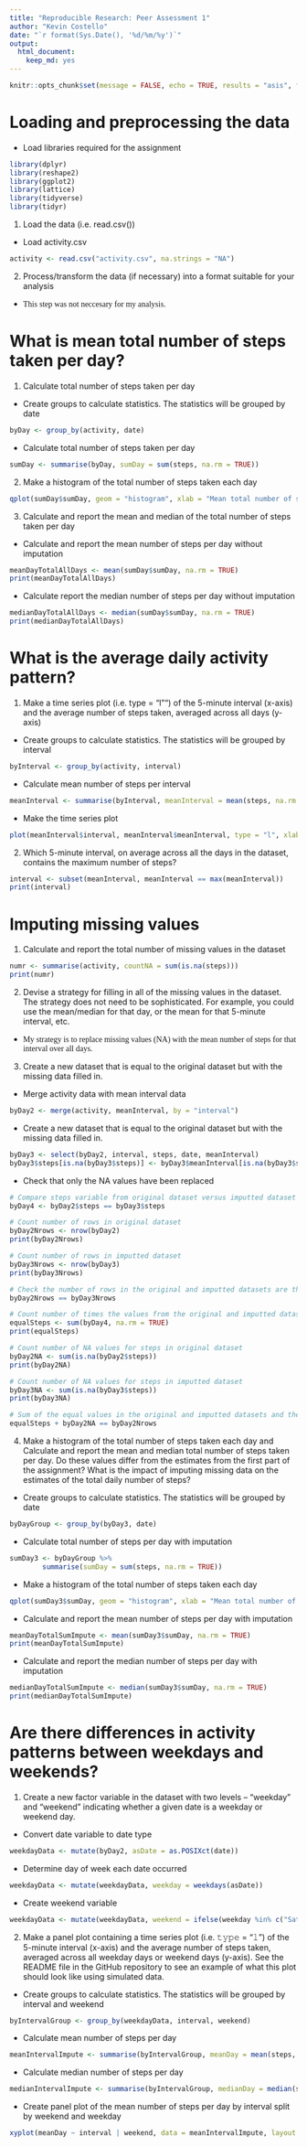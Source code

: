 ```yaml
---
title: "Reproducible Research: Peer Assessment 1"
author: "Kevin Costello"
date: "`r format(Sys.Date(), '%d/%m/%y')`"
output: 
  html_document:
    keep_md: yes
---
```


```r
knitr::opts_chunk$set(message = FALSE, echo = TRUE, results = "asis", fig.show = "asis", include = TRUE)
```

# Loading and preprocessing the data

* Load libraries required for the assignment

```r
library(dplyr)
library(reshape2)
library(ggplot2)
library(lattice)
library(tidyverse)
library(tidyr)
```

1. Load the data (i.e. read.csv())

* Load activity.csv

```r
activity <- read.csv("activity.csv", na.strings = "NA")
```

2. Process/transform the data (if necessary) into a format suitable for your analysis

* <span style="font-family:Futura;">This step was not neccesary for my analysis.</span>

# What is mean total number of steps taken per day?

1. Calculate total number of steps taken per day

* Create groups to calculate statistics.  The statistics will be grouped by date

```r
byDay <- group_by(activity, date)
```

* Calculate total number of steps taken per day

```r
sumDay <- summarise(byDay, sumDay = sum(steps, na.rm = TRUE))
```

2. Make a histogram of the total number of steps taken each day

```r
qplot(sumDay$sumDay, geom = "histogram", xlab = "Mean total number of steps taken per day", ylab = "Count", binwidth = 1000, main = "Histogram of total number of steps per day (without imputation)")
```

3. Calculate and report the mean and median of the total number of steps taken per day

* Calculate and report the mean number of steps per day without imputation

```r
meanDayTotalAllDays <- mean(sumDay$sumDay, na.rm = TRUE)
print(meanDayTotalAllDays)
```

* Calculate report the median number of steps per day without imputation

```r
medianDayTotalAllDays <- median(sumDay$sumDay, na.rm = TRUE)
print(medianDayTotalAllDays)
```

# What is the average daily activity pattern?

1. Make a time series plot (i.e. type = "l"") of the 5-minute interval (x-axis) and the average number of steps taken, averaged across all days (y-axis)

* Create groups to calculate statistics.  The statistics will be grouped by interval

```r
byInterval <- group_by(activity, interval)
```

* Calculate mean number of steps per interval

```r
meanInterval <- summarise(byInterval, meanInterval = mean(steps, na.rm = TRUE))
```

* Make the time series plot

```r
plot(meanInterval$interval, meanInterval$meanInterval, type = "l", xlab = "Interval", ylab = "Mean number of steps per interval", main = "Time series plot of the Mean number of steps per interval versus interval (without imputation)")
```

2. Which 5-minute interval, on average across all the days in the dataset, contains the maximum number of steps?

```r
interval <- subset(meanInterval, meanInterval == max(meanInterval))
print(interval)
```

# Imputing missing values

1. Calculate and report the total number of missing values in the dataset

```r
numr <- summarise(activity, countNA = sum(is.na(steps)))
print(numr)
```

2. Devise a strategy for filling in all of the missing values in the dataset. The strategy does not need to be sophisticated. For example, you could use the mean/median for that day, or the mean for that 5-minute interval, etc.

* <span style="font-family:Futura;">My strategy is to replace missing values (NA) with the mean number of steps for that interval over all days.</span>

3. Create a new dataset that is equal to the original dataset but with the missing data filled in.

* Merge activity data with mean interval data

```r
byDay2 <- merge(activity, meanInterval, by = "interval")
```

* Create a new dataset that is equal to the original dataset but with the missing data filled in.

```r
byDay3 <- select(byDay2, interval, steps, date, meanInterval)
byDay3$steps[is.na(byDay3$steps)] <- byDay3$meanInterval[is.na(byDay3$steps)]
```

* Check that only the NA values have been replaced

```r

# Compare steps variable from original dataset versus imputted dataset
byDay4 <- byDay2$steps == byDay3$steps

# Count number of rows in original dataset
byDay2Nrows <- nrow(byDay2)
print(byDay2Nrows)

# Count number of rows in imputted dataset
byDay3Nrows <- nrow(byDay3)
print(byDay3Nrows)

# Check the number of rows in the original and imputted datasets are the same
byDay2Nrows == byDay3Nrows

# Count number of times the values from the original and imputted datasets are equal
equalSteps <- sum(byDay4, na.rm = TRUE)
print(equalSteps)

# Count number of NA values for steps in original dataset
byDay2NA <- sum(is.na(byDay2$steps))
print(byDay2NA)

# Count number of NA values for steps in imputted dataset
byDay3NA <- sum(is.na(byDay3$steps))
print(byDay3NA)

# Sum of the equal values in the original and imputted datasets and the NA values in original dataset should equal the total number of rows in the original dataset
equalSteps + byDay2NA == byDay2Nrows
```


4. Make a histogram of the total number of steps taken each day and Calculate and report the mean and median total number of steps taken per day. Do these values differ from the estimates from the first part of the assignment? What is the impact of imputing missing data on the estimates of the total daily number of steps?

* Create groups to calculate statistics.  The statistics will be grouped by date

```r
byDayGroup <- group_by(byDay3, date)
```

* Calculate total number of steps per day with imputation

```r
sumDay3 <- byDayGroup %>%
        summarise(sumDay = sum(steps, na.rm = TRUE))
```

* Make a histogram of the total number of steps taken each day

```r
qplot(sumDay3$sumDay, geom = "histogram", xlab = "Mean total number of steps taken per day", ylab = "Count", binwidth = 1000, main = c("Histogram of total number of steps per day (Imputted)"))
```

* Calculate and report the mean number of steps per day with imputation

```r
meanDayTotalSumImpute <- mean(sumDay3$sumDay, na.rm = TRUE)
print(meanDayTotalSumImpute)
```

* Calculate and report the median number of steps per day with imputation

```r
medianDayTotalSumImpute <- median(sumDay3$sumDay, na.rm = TRUE)
print(medianDayTotalSumImpute)
```

# Are there differences in activity patterns between weekdays and weekends?

1. Create a new factor variable in the dataset with two levels – “weekday” and “weekend” indicating whether a given date is a weekday or weekend day.

* Convert date variable to date type

```r
weekdayData <- mutate(byDay2, asDate = as.POSIXct(date))
```

* Determine day of week each date occurred

```r
weekdayData <- mutate(weekdayData, weekday = weekdays(asDate))
```

* Create weekend variable 

```r
weekdayData <- mutate(weekdayData, weekend = ifelse(weekday %in% c("Saturday", "Sunday"), "weekend", "weekday"))
```

2. Make a panel plot containing a time series plot (i.e. 𝚝𝚢𝚙𝚎 = "𝚕") of the 5-minute interval (x-axis) and the average number of steps taken, averaged across all weekday days or weekend days (y-axis). See the README file in the GitHub repository to see an example of what this plot should look like using simulated data.

* Create groups to calculate statistics.  The statistics will be grouped by interval and weekend

```r
byIntervalGroup <- group_by(weekdayData, interval, weekend)
```

* Calculate mean number of steps per day

```r
meanIntervalImpute <- summarise(byIntervalGroup, meanDay = mean(steps, na.rm = TRUE))
```

* Calculate median number of steps per day

```r
medianIntervalImpute <- summarise(byIntervalGroup, medianDay = median(steps, na.rm = TRUE))
```

* Create panel plot of the mean number of steps per day by interval split by weekend and weekday

```r
xyplot(meanDay ~ interval | weekend, data = meanIntervalImpute, layout = c(1, 2), xlab = "Interval", ylab = "Number of Steps", main = "Mean number of steps per day by interval split by weekend and weekday")
```
